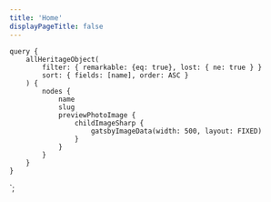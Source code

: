 ```yaml
---
title: 'Home'
displayPageTitle: false
---
```




<Container>
    <HeritageObjectList data={props.data.allHeritageObject.nodes} />
</Container>

<PageOffset />

    query {
        allHeritageObject(
            filter: { remarkable: {eq: true}, lost: { ne: true } }
            sort: { fields: [name], order: ASC }
        ) {
            nodes {
                name
                slug
                previewPhotoImage {
                    childImageSharp {
                        gatsbyImageData(width: 500, layout: FIXED)
                    }
                }
            }
        }
    }
`;

